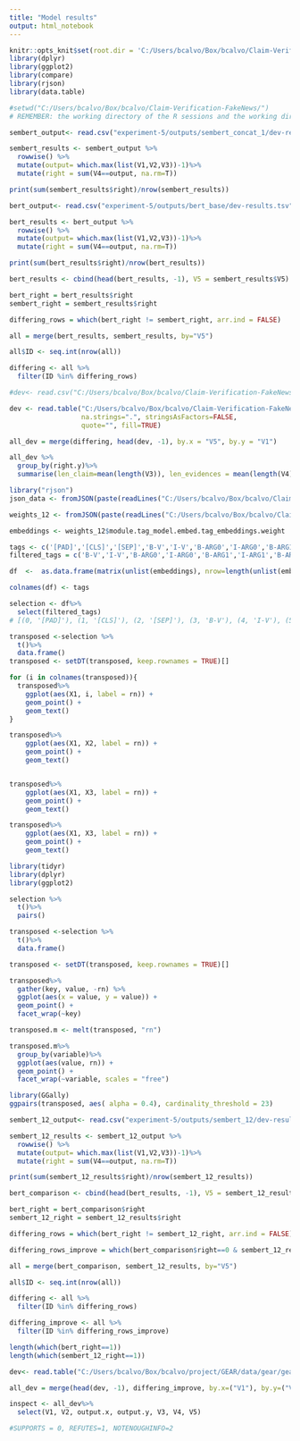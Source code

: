 ```yaml
---
title: "Model results"
output: html_notebook
---
```



```r
knitr::opts_knit$set(root.dir = 'C:/Users/bcalvo/Box/bcalvo/Claim-Verification-FakeNews/')
library(dplyr)
library(ggplot2)
library(compare)
library(rjson)
library(data.table)

#setwd("C:/Users/bcalvo/Box/bcalvo/Claim-Verification-FakeNews/")
# REMEMBER: the working directory of the R sessions and the working directory of the notebook are different things!!!!

```

```r
sembert_output<- read.csv("experiment-5/outputs/sembert_concat_1/dev-results.tsv", header = FALSE, sep='\t')

```

```r

sembert_results <- sembert_output %>%
  rowwise() %>%
  mutate(output= which.max(list(V1,V2,V3))-1)%>%
  mutate(right = sum(V4==output, na.rm=T))

print(sum(sembert_results$right)/nrow(sembert_results))

```

```r
bert_output<- read.csv("experiment-5/outputs/bert_base/dev-results.tsv", header = FALSE, sep='\t')

```

```r

bert_results <- bert_output %>%
  rowwise() %>%
  mutate(output= which.max(list(V1,V2,V3))-1)%>%
  mutate(right = sum(V4==output, na.rm=T))

print(sum(bert_results$right)/nrow(bert_results))
```
```r
bert_results <- cbind(head(bert_results, -1), V5 = sembert_results$V5) # I delete one row to match

```


```r

bert_right = bert_results$right
sembert_right = sembert_results$right

differing_rows = which(bert_right != sembert_right, arr.ind = FALSE)

all = merge(bert_results, sembert_results, by="V5")

all$ID <- seq.int(nrow(all))

differing <- all %>%
  filter(ID %in% differing_rows)

```


```r
#dev<- read.csv("C:/Users/bcalvo/Box/bcalvo/Claim-Verification-FakeNews/data/gear/gear-dev-data.tsv", header = FALSE, sep='\t')

dev <- read.table("C:/Users/bcalvo/Box/bcalvo/Claim-Verification-FakeNews/data/gear/gear-dev-data.tsv", sep="\t", header=FALSE, comment.char="#",
                  na.strings=".", stringsAsFactors=FALSE,
                  quote="", fill=TRUE)

all_dev = merge(differing, head(dev, -1), by.x = "V5", by.y = "V1")

```

```r
all_dev %>%
  group_by(right.y)%>%
  summarise(len_claim=mean(length(V3)), len_evidences = mean(length(V4)+length(V5)+length(V6)+length(V7)+length(V8)))

```

```r
library("rjson")
json_data <- fromJSON(paste(readLines("C:/Users/bcalvo/Box/bcalvo/Claim-Verification-FakeNews/data/gear/dev_srl_all.json"), collapse=""))

```
```r

weights_12 <- fromJSON(paste(readLines("C:/Users/bcalvo/Box/bcalvo/Claim-Verification-FakeNews/experiment-5/outputs/sembert_12/weights.json"), collapse=""))

```

```r

embeddings <- weights_12$module.tag_model.embed.tag_embeddings.weight

tags <- c('[PAD]','[CLS]','[SEP]','B-V','I-V','B-ARG0','I-ARG0','B-ARG1','I-ARG1','B-ARG2','I-ARG2','B-ARG4','I-ARG4','B-ARGM-TMP','I-ARGM-TMP','B-ARGM-LOC','I-ARGM-LOC','B-ARGM-CAU','I-ARGM-CAU','B-ARGM-PRP','I-ARGM-PRP','O')
filtered_tags = c('B-V','I-V','B-ARG0','I-ARG0','B-ARG1','I-ARG1','B-ARG2','I-ARG2')

df  <-  as.data.frame(matrix(unlist(embeddings), nrow=length(unlist(embeddings[1]))), col.names=tags)

colnames(df) <- tags

selection <- df%>%
  select(filtered_tags)
# [(0, '[PAD]'), (1, '[CLS]'), (2, '[SEP]'), (3, 'B-V'), (4, 'I-V'), (5, 'B-ARG0'), (6, 'I-ARG0'), (7, 'B-ARG1'), (8, 'I-ARG1'), (9, 'B-ARG2'), (10, 'I-ARG2'), (11, 'B-ARG4'), (12, 'I-ARG4'), (13, 'B-ARGM-TMP'), (14, 'I-ARGM-TMP'), (15, 'B-ARGM-LOC'), (16, 'I-ARGM-LOC'), (17, 'B-ARGM-CAU'), (18, 'I-ARGM-CAU'), (19, 'B-ARGM-PRP'), (20, 'I-ARGM-PRP'), (21, 'O')]

```
```r

transposed <-selection %>%
  t()%>%
  data.frame()
transposed <- setDT(transposed, keep.rownames = TRUE)[]

for (i in colnames(transposed)){
  transposed%>%
    ggplot(aes(X1, i, label = rn)) + 
    geom_point() +
    geom_text()
}

transposed%>%
    ggplot(aes(X1, X2, label = rn)) + 
    geom_point() +
    geom_text()


transposed%>%
    ggplot(aes(X1, X3, label = rn)) + 
    geom_point() +
    geom_text()

transposed%>%
    ggplot(aes(X1, X3, label = rn)) + 
    geom_point() +
    geom_text()
```


```r
library(tidyr)
library(dplyr)
library(ggplot2)

selection %>%
  t()%>%
  pairs()

transposed <-selection %>%
  t()%>%
  data.frame()

transposed <- setDT(transposed, keep.rownames = TRUE)[]

transposed%>%
  gather(key, value, -rn) %>%
  ggplot(aes(x = value, y = value)) + 
  geom_point() +
  facet_wrap(~key)

transposed.m <- melt(transposed, "rn")

transposed.m%>%
  group_by(variable)%>%
  ggplot(aes(value, rn)) + 
  geom_point() + 
  facet_wrap(~variable, scales = "free")

library(GGally)
ggpairs(transposed, aes( alpha = 0.4), cardinality_threshold = 23)

```



```r
sembert_12_output<- read.csv("experiment-5/outputs/sembert_12/dev-results.tsv", header = FALSE, sep='\t')

```

```r

sembert_12_results <- sembert_12_output %>%
  rowwise() %>%
  mutate(output= which.max(list(V1,V2,V3))-1)%>%
  mutate(right = sum(V4==output, na.rm=T))

print(sum(sembert_12_results$right)/nrow(sembert_12_results))

```

```r
bert_comparison <- cbind(head(bert_results, -1), V5 = sembert_12_results$V5) # I delete one row to match

bert_right = bert_comparison$right
sembert_12_right = sembert_12_results$right

differing_rows = which(bert_right != sembert_12_right, arr.ind = FALSE)

differing_rows_improve = which(bert_comparison$right==0 & sembert_12_results$right==1, arr.ind = FALSE)

all = merge(bert_comparison, sembert_12_results, by="V5")

all$ID <- seq.int(nrow(all))

differing <- all %>%
  filter(ID %in% differing_rows)

differing_improve <- all %>%
  filter(ID %in% differing_rows_improve)

length(which(bert_right==1))
length(which(sembert_12_right==1))

```

```r
dev<- read.table("C:/Users/bcalvo/Box/bcalvo/project/GEAR/data/gear/gear-dev-set-0_001.tsv", sep="\t", header=FALSE, comment.char="#", na.strings=".", stringsAsFactors=FALSE, quote="", fill=TRUE)
```

```r

all_dev = merge(head(dev, -1), differing_improve, by.x=("V1"), by.y=("V5"))

inspect <- all_dev%>%
  select(V1, V2, output.x, output.y, V3, V4, V5)

#SUPPORTS = 0, REFUTES=1, NOTENOUGHINFO=2

```